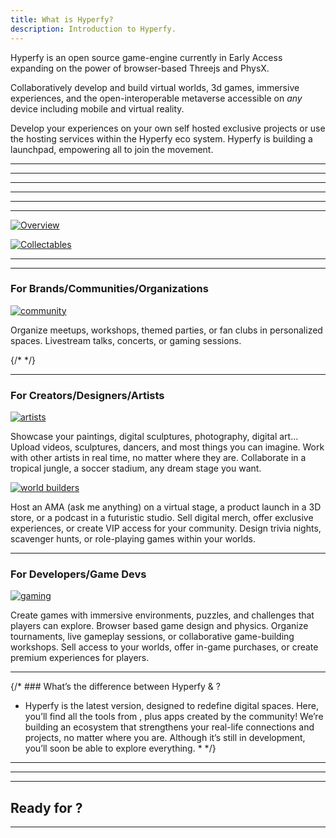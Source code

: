 ```yaml
---
title: What is Hyperfy?
description: Introduction to Hyperfy.
---
```



Hyperfy is an open source game-engine currently in Early Access expanding on the power of browser-based Threejs and PhysX.

Collaboratively develop and build virtual worlds, 3d games, immersive experiences, and the open-interoperable metaverse accessible on *any* device including mobile and virtual reality.

Develop your experiences on your own self hosted exclusive projects or use the hosting services within the Hyperfy eco system. Hyperfy is building a launchpad, empowering all to join the movement.

---
---
---

<Badge text="v2" variant="tip" />


<CardGrid>
<LinkCard title="Hyperfy v2 Github" href="https://github.com/hyperfy-xyz/hyperfy" />
<LinkCard title="🎮 Play in the v2 Sandbox" href="https://play.hyperfy.xyz" />
</CardGrid>


---
---
---


[![Overview](/assets/overview.webp)](/assets/overview.webp)


[![Collectables](/assets/collectables.webp)](/assets/collectables.webp)


---

<LinkCard title="For Quick Start 🚀" href="/setup/quickstart" />

---

### For Brands/Communities/Organizations

[![community](/assets/community.webp)](/assets/community.webp)



<CardGrid stagger>
  <Card title="Virtual Collaboration">
    Organize meetups, workshops, themed parties, or fan clubs in personalized spaces.
  </Card>
  <Card title="Interactive events">
    Livestream talks, concerts, or gaming sessions.
  </Card>
</CardGrid>


{/* <LinkCard title="Hire a Developer or Builder" href="/gethelp" /> */}


---

### For Creators/Designers/Artists


[![artists](/assets/artists.webp)](/assets/artists.webp)


<CardGrid stagger>
  <Card title="3D virtual galleries">
   Showcase your paintings, digital sculptures, photography, digital art...
  </Card>
  <Card title="Immersive experiences">
    Upload videos, sculptures, dancers, and most things you can imagine.
  </Card>
  <Card title="Global collaborations">
    Work with other artists in real time, no matter where they are. Collaborate in a tropical jungle, a soccer stadium, any dream stage you want.
  </Card>
</CardGrid>


[![world builders](/assets/worldBuilders.webp)](/assets/worldBuilders.webp)

<CardGrid stagger>
  <Card title="Innovate">
    Host an AMA (ask me anything) on a virtual stage, a product launch in a 3D store, or a podcast in a futuristic studio.
  </Card>
  <Card title="Monetize">
    Sell digital merch, offer exclusive experiences, or create VIP access for your community.
  </Card>
  <Card title="Engage">
    Design trivia nights, scavenger hunts, or role-playing games within your worlds.
  </Card>
</CardGrid>


<LinkCard title="Solana Integration" href="/guides/web3/solana/" />

---

### For Developers/Game Devs

[![gaming](/assets/gaming.webp)](/assets/gaming.webp)


<CardGrid stagger>
  <Card title="Interact">
    Create games with immersive environments, puzzles, and challenges that players can explore.
  </Card>
  <Card title="ThreeJS and PhysX">
    Browser based game design and physics.
  </Card>
  <Card title="Host">
    Organize tournaments, live gameplay sessions, or collaborative game-building workshops.
  </Card>
  <Card title="Earn">
    Sell access to your worlds, offer in-game purchases, or create premium experiences for players.
  </Card>
</CardGrid>


<LinkCard title="Get Hyperfy Tools for Blender" href="/guides/3d/blender/#hyperfy-tools" />
<LinkCard title="Solana Integration" href="/guides/web3/solana/" />


---

{/* ### What’s the difference between Hyperfy <Badge text="v1" variant="note" />& <Badge text="v2" variant="tip" />?

* Hyperfy <Badge text="v2" variant="tip" /> is the latest version, designed to redefine digital spaces. Here, you’ll find all the tools from <Badge text="v1" variant="note" />, plus apps created by the community! We’re building an ecosystem that strengthens your real-life connections and projects, no matter where you are. Although it’s still in development, you’ll soon be able to explore everything. * */}

---
---
---


## Ready for <Badge text="v2" variant="tip" />?

<CardGrid>
<LinkCard title="Quickstart Installation 🚀" href="/setup/quickstart/" />
<LinkCard title="Builders Docs 📖" href="/docs/getting-started" />
</CardGrid>

<LinkCard title="🎮 Play in the v2 Sandbox" href="https://play.hyperfy.xyz" />


---



